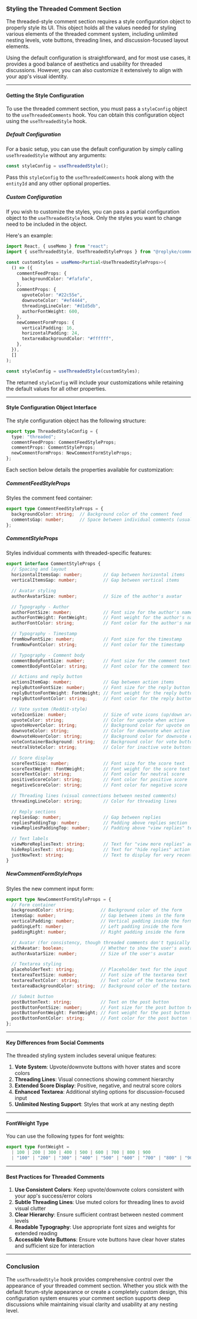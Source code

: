 ### Styling the Threaded Comment Section

The threaded-style comment section requires a style configuration object to properly style its UI. This object holds all the values needed for styling various elements of the threaded comment system, including unlimited nesting levels, vote buttons, threading lines, and discussion-focused layout elements.

Using the default configuration is straightforward, and for most use cases, it provides a good balance of aesthetics and usability for threaded discussions. However, you can also customize it extensively to align with your app's visual identity.

---

#### **Getting the Style Configuration**

To use the threaded comment section, you must pass a `styleConfig` object to the `useThreadedComments` hook. You can obtain this configuration object using the `useThreadedStyle` hook.

##### **Default Configuration**
For a basic setup, you can use the default configuration by simply calling `useThreadedStyle` without any arguments:

```typescript
const styleConfig = useThreadedStyle();
```

Pass this `styleConfig` to the `useThreadedComments` hook along with the `entityId` and any other optional properties.

##### **Custom Configuration**
If you wish to customize the styles, you can pass a partial configuration object to the `useThreadedStyle` hook. Only the styles you want to change need to be included in the object.

Here's an example:

```typescript
import React, { useMemo } from "react";
import { useThreadedStyle, UseThreadedStyleProps } from "@replyke/comments-threaded-react-js";

const customStyles = useMemo<Partial<UseThreadedStyleProps>>(
  () => ({
    commentFeedProps: {
      backgroundColor: "#fafafa",
    },
    commentProps: {
      upvoteColor: "#22c55e",
      downvoteColor: "#ef4444",
      threadingLineColor: "#d1d5db",
      authorFontWeight: 600,
    },
    newCommentFormProps: {
      verticalPadding: 16,
      horizontalPadding: 24,
      textareaBackgroundColor: "#ffffff",
    },
  }),
  []
);

const styleConfig = useThreadedStyle(customStyles);
```

The returned `styleConfig` will include your customizations while retaining the default values for all other properties.

---

#### **Style Configuration Object Interface**

The style configuration object has the following structure:

```typescript
export type ThreadedStyleConfig = {
  type: "threaded";
  commentFeedProps: CommentFeedStyleProps;
  commentProps: CommentStyleProps;
  newCommentFormProps: NewCommentFormStyleProps;
};
```

Each section below details the properties available for customization:

##### **CommentFeedStyleProps**
Styles the comment feed container:

```typescript
export type CommentFeedStyleProps = {
  backgroundColor: string;  // Background color of the comment feed
  commentsGap: number;      // Space between individual comments (usually 0 for threaded)
};
```

##### **CommentStyleProps**
Styles individual comments with threaded-specific features:

```typescript
export interface CommentStyleProps {
  // Spacing and layout
  horizontalItemsGap: number;        // Gap between horizontal items
  verticalItemsGap: number;          // Gap between vertical items

  // Avatar styling
  authorAvatarSize: number;          // Size of the author's avatar

  // Typography - Author
  authorFontSize: number;            // Font size for the author's name
  authorFontWeight: FontWeight;      // Font weight for the author's name
  authorFontColor: string;           // Font color for the author's name

  // Typography - Timestamp
  fromNowFontSize: number;           // Font size for the timestamp
  fromNowFontColor: string;          // Font color for the timestamp

  // Typography - Comment body
  commentBodyFontSize: number;       // Font size for the comment text
  commentBodyFontColor: string;      // Font color for the comment text

  // Actions and reply button
  actionsItemGap: number;            // Gap between action items
  replyButtonFontSize: number;       // Font size for the reply button
  replyButtonFontWeight: FontWeight; // Font weight for the reply button
  replyButtonFontColor: string;      // Font color for the reply button

  // Vote system (Reddit-style)
  voteIconSize: number;              // Size of vote icons (up/down arrows)
  upvoteColor: string;               // Color for upvote when active
  upvoteHoverColor: string;          // Background color for upvote on hover
  downvoteColor: string;             // Color for downvote when active
  downvoteHoverColor: string;        // Background color for downvote on hover
  voteContainerBackground: string;   // Background color for vote button container
  neutralVoteColor: string;          // Color for inactive vote buttons

  // Score display
  scoreTextSize: number;             // Font size for the score text
  scoreTextWeight: FontWeight;       // Font weight for the score text
  scoreTextColor: string;            // Font color for neutral score
  positiveScoreColor: string;        // Font color for positive score
  negativeScoreColor: string;        // Font color for negative score

  // Threading lines (visual connections between nested comments)
  threadingLineColor: string;        // Color for threading lines

  // Reply sections
  repliesGap: number;                // Gap between replies
  repliesPaddingTop: number;         // Padding above replies section
  viewRepliesPaddingTop: number;     // Padding above "view replies" text

  // Text labels
  viewMoreRepliesText: string;       // Text for "view more replies" action
  hideRepliesText: string;           // Text for "hide replies" action
  justNowText: string;               // Text to display for very recent comments
}
```

##### **NewCommentFormStyleProps**
Styles the new comment input form:

```typescript
export type NewCommentFormStyleProps = {
  // Form container
  backgroundColor: string;          // Background color of the form
  itemsGap: number;                 // Gap between items in the form
  verticalPadding: number;          // Vertical padding inside the form
  paddingLeft: number;              // Left padding inside the form
  paddingRight: number;             // Right padding inside the form

  // Avatar (for consistency, though threaded comments don't typically show avatars in forms)
  withAvatar: boolean;              // Whether to show the user's avatar
  authorAvatarSize: number;         // Size of the user's avatar

  // Textarea styling
  placeholderText: string;          // Placeholder text for the input
  textareaTextSize: number;         // Font size of the textarea text
  textareaTextColor: string;        // Text color of the textarea text
  textareaBackgroundColor: string;  // Background color of the textarea

  // Submit button
  postButtonText: string;           // Text on the post button
  postButtonFontSize: number;       // Font size for the post button text
  postButtonFontWeight: FontWeight; // Font weight for the post button text
  postButtonFontColor: string;      // Font color for the post button text
};
```

---

#### **Key Differences from Social Comments**

The threaded styling system includes several unique features:

1. **Vote System**: Upvote/downvote buttons with hover states and score colors
2. **Threading Lines**: Visual connections showing comment hierarchy
3. **Extended Score Display**: Positive, negative, and neutral score colors
4. **Enhanced Textarea**: Additional styling options for discussion-focused input
5. **Unlimited Nesting Support**: Styles that work at any nesting depth

---

#### **FontWeight Type**
You can use the following types for font weights:

```typescript
export type FontWeight =
  | 100 | 200 | 300 | 400 | 500 | 600 | 700 | 800 | 900
  | "100" | "200" | "300" | "400" | "500" | "600" | "700" | "800" | "900";
```

---

#### **Best Practices for Threaded Comments**

1. **Use Consistent Colors**: Keep upvote/downvote colors consistent with your app's success/error colors
2. **Subtle Threading Lines**: Use muted colors for threading lines to avoid visual clutter
3. **Clear Hierarchy**: Ensure sufficient contrast between nested comment levels
4. **Readable Typography**: Use appropriate font sizes and weights for extended reading
5. **Accessible Vote Buttons**: Ensure vote buttons have clear hover states and sufficient size for interaction

---

### Conclusion

The `useThreadedStyle` hook provides comprehensive control over the appearance of your threaded comment section. Whether you stick with the default forum-style appearance or create a completely custom design, this configuration system ensures your comment section supports deep discussions while maintaining visual clarity and usability at any nesting level.